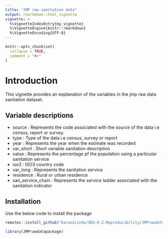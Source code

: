 ```yaml
---
title: "JMP raw sanitation data"
output: rmarkdown::html_vignette
vignette: >
  %\VignetteIndexEntry{my_vignette}
  %\VignetteEngine{knitr::rmarkdown}
  %\VignetteEncoding{UTF-8}
---
```


```r
knitr::opts_chunk$set(
  collapse = TRUE,
  comment = "#>"
)
```

# Introduction

This vignette provides an explanation of the variables in the jmp raw data sanitation dataset.

## Variable descriptions

- source : Represents the code associated with the source of the data i.e census, report or survey.
- type : Type of the data i.e census, survey or report
- year : Represents the year when the estimate was recorded
- var_short : Short variable sanitation description
- value : Represents the percentage pf the population using a particular sanitation service
- iso3 : ISO3 country code
- var_long : Represents the sanitation service
- residence : Rural or urban residence
- san_service_chain : Represents the service ladder associated with the sanitation indicator

## Installation

Use the below code to install the package
```r
remotes::install_github("KaraniLinda/SDG-6-2-Reproducibility/JMPrawdatapackage")

library(JMPrawdatapackage)
```
